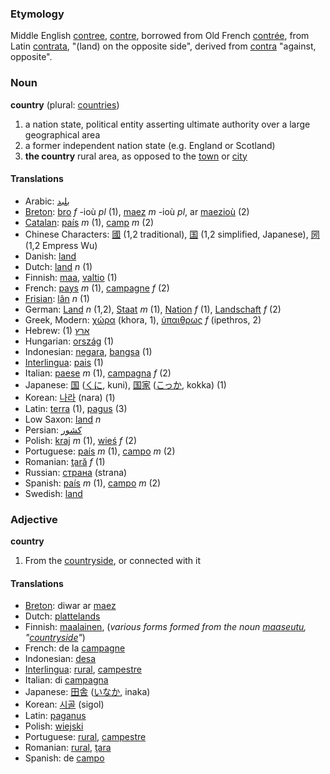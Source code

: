 ===Etymology===
Middle English [[contree]], [[contre]], borrowed from Old French [[contrée]], from Latin [[contrata]], "(land) on the opposite side", derived from [[contra]] "against, opposite".

===Noun===
'''country''' (plural: [[countries]])

#a nation state, political entity asserting ultimate authority over a large geographical area
#a former independent nation state (e.g. England or Scotland)
#'''the country''' rural area, as opposed to the [[town]] or [[city]]

====Translations====
*Arabic: [[بلبد]]
*[[Breton]]: [[bro]] ''f'' -ioù ''pl'' (1), [[maez]] ''m'' -ioù ''pl'', ar [[maezioù]] (2)
*[[Catalan]]: [[país]] ''m'' (1), [[camp]] ''m'' (2)
*Chinese Characters: [[國]] (1,2 traditional), [[国]] (1,2 simplified, Japanese), [[圀]] (1,2 Empress Wu)
*Danish: [[land]]
*Dutch: [[land]] ''n'' (1)
*Finnish: [[maa]], [[valtio]] (1)
*French: [[pays]] ''m'' (1), [[campagne]] ''f'' (2)
*[[Frisian]]: [[lân]] ''n'' (1)
*German: [[Land]] ''n'' (1,2), [[Staat]] ''m'' (1), [[Nation]] ''f'' (1), [[Landschaft]] ''f'' (2)
*Greek, Modern: [[χώρα]] (khora, 1), [[ύπαιθρως]] ''f'' (ipethros, 2)
*Hebrew: (1) [[ארץ]]
*Hungarian: [[ország]] (1)
*Indonesian: [[negara]], [[bangsa]] (1)
*[[Interlingua]]: [[pais]] (1)
*Italian: [[paese]] ''m'' (1), [[campagna]] ''f'' (2)
*Japanese: [[国]] ([[くに]], kuni), [[国家]] ([[こっか]], kokka) (1)
*Korean: [[나라]] (nara) (1)
*Latin: [[terra]] (1), [[pagus]] (3)
*Low Saxon: [[land]] ''n''
*Persian: [[كشور]]
*Polish: [[kraj]] ''m'' (1), [[wieś]] ''f'' (2)
*Portuguese: [[país]] ''m'' (1), [[campo]] ''m'' (2)
*Romanian: [[ţară]] ''f'' (1)
*Russian: [[страна]] (strana)
*Spanish: [[país]] ''m'' (1), [[campo]] ''m'' (2)
*Swedish: [[land]]

===Adjective===
'''country'''

#From the [[countryside]], or connected with it

====Translations====

*[[Breton]]: diwar ar [[maez]]
*Dutch: [[plattelands]]
*Finnish: [[maalainen]], (''various forms formed from the noun [[maaseutu]], "[[countryside]]"'')
*French: de la [[campagne]]
*Indonesian: [[desa]]
*[[Interlingua]]: [[rural]], [[campestre]]
*Italian: di [[campagna]]
*Japanese: [[田舎]] ([[いなか]], inaka)
*Korean: [[시골]] (sigol)
*Latin: [[paganus]]
*Polish: [[wiejski]]
*Portuguese: [[rural]], [[campestre]]
*Romanian: [[rural]], [[ţara]]
*Spanish: de [[campo]]